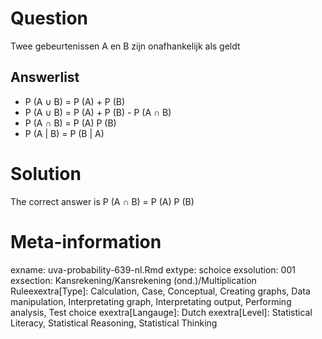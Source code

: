 Question
========

Twee gebeurtenissen A en B zijn onafhankelijk als geldt 

Answerlist
----------
* P (A &#8746; B) = P (A) + P (B)
* P (A &#8746; B) = P (A) + P (B) - P (A &#8745; B)
* P (A &#8745; B) = P (A)   P (B)
* P (A | B) = P (B | A)

Solution
========

The correct answer is  P (A &#8745; B) = P (A)   P (B) 

Meta-information
================
exname: uva-probability-639-nl.Rmd 
extype: schoice 
exsolution: 001 
exsection: Kansrekening/Kansrekening (ond.)/Multiplication Ruleexextra[Type]: Calculation, Case, Conceptual, Creating graphs, Data manipulation, Interpretating graph, Interpretating output, Performing analysis, Test choice 
exextra[Langauge]: Dutch 
exextra[Level]: Statistical Literacy, Statistical Reasoning, Statistical Thinking 
